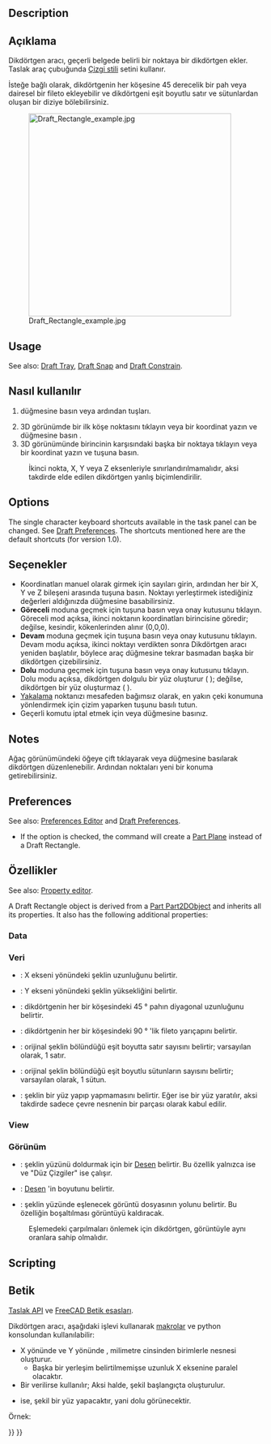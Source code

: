 <languages/>

{{Docnav
|[[Draft_Ellipse|Ellipse]]
|[[Draft_Polygon|Polygon]]
|[[Draft_Workbench|Draft]]
|IconL=Draft_Ellipse.svg 
|IconR=Draft_Polygon.svg 
|IconC=Workbench_Draft.svg
}}

<div class="mw-translate-fuzzy">
{{GuiCommand/tr
|Name=Draft Rectangle
|Name/tr=Dikdörtgen
|Workbenches=[[Draft_Workbench/tr|Taslak]], [[Arch_Workbench/tr|Mimari]]
|MenuLocation=Taslak → Dikdörtgen
|Shortcut={{KEY|R}} {{KEY|E}}
|Version/tr=0.17
|SeeAlso=[[Draft Ellipse/tr|Elips]],[[Part Box/tr|Parça Kutu]]
}}
</div>

==Description==

<div class="mw-translate-fuzzy">
== Açıklama ==
Dikdörtgen aracı, geçerli belgede belirli bir noktaya bir dikdörtgen ekler. Taslak araç çubuğunda [[Draft Linestyle/tr|Çizgi stili]] setini kullanır.
</div>

İsteğe bağlı olarak, dikdörtgenin her köşesine 45 derecelik bir pah veya dairesel bir fileto ekleyebilir ve dikdörtgeni eşit boyutlu satır ve sütunlardan oluşan bir diziye bölebilirsiniz.

[[Image:Draft_Rectangle_example.jpg|400px]]
<div class="mw-translate-fuzzy">
{{Caption | İki köşe noktası tarafından tanımlanan dikdörtgen}}
</div>

==Usage==

See also: [[Draft_Tray|Draft Tray]], [[Draft_Snap|Draft Snap]] and [[Draft_Constrain|Draft Constrain]].

<div class="mw-translate-fuzzy">
== Nasıl kullanılır ==
# {{Button | [[Image: Draft Rectangle.png | 16px]] [[Draft Rectangle/tr|Dikdörtgen]]}} düğmesine basın veya {{KEY | R}} ardından {{KEY | E}} tuşları. 
# 3D görünümde bir ilk köşe noktasını tıklayın veya bir koordinat yazın ve {{Button | [[Image: Draft_AddPoint.svg | 16px]] Nokta ekle}} düğmesine basın . 
# 3D görünümünde birincinin karşısındaki başka bir noktaya tıklayın veya bir koordinat yazın ve {{Button | [[Image: Draft_AddPoint.svg | 16px]] Nokta ekle}} tuşuna basın.
: İkinci nokta, X, Y veya Z eksenleriyle sınırlandırılmamalıdır, aksi takdirde elde edilen dikdörtgen yanlış biçimlendirilir.
</div>

==Options==

The single character keyboard shortcuts available in the task panel can be changed. See [[Draft_Preferences|Draft Preferences]]. The shortcuts mentioned here are the default shortcuts (for version 1.0).

<div class="mw-translate-fuzzy">
== Seçenekler == 
* Koordinatları manuel olarak girmek için sayıları girin, ardından her bir X, Y ve Z bileşeni arasında {{KEY | Enter}} tuşuna basın. Noktayı yerleştirmek istediğiniz değerleri aldığınızda {{Button | [[Image: Draft_AddPoint.svg | 16px]] Nokta ekle}} düğmesine basabilirsiniz. 
* '''Göreceli''' moduna geçmek için {{KEY | R}} tuşuna basın veya onay kutusunu tıklayın. Göreceli mod açıksa, ikinci noktanın koordinatları birincisine göredir; değilse, kesindir, kökenlerinden alınır (0,0,0). 
* '''Devam''' moduna geçmek için {{KEY | T}} tuşuna basın veya onay kutusunu tıklayın. Devam modu açıksa, ikinci noktayı verdikten sonra Dikdörtgen aracı yeniden başlatılır, böylece araç düğmesine tekrar basmadan başka bir dikdörtgen çizebilirsiniz. 
* '''Dolu''' moduna geçmek için {{KEY | L}} tuşuna basın veya onay kutusunu tıklayın. Dolu modu açıksa, dikdörtgen dolgulu bir yüz oluşturur ({{PropertyData | Make Face}} {{TRUE}}); değilse, dikdörtgen bir yüz oluşturmaz ({{PropertyData | Make Face}} {{FALSE}}). 
* [[Draft_Snap/tr |Yakalama]] noktanızı mesafeden bağımsız olarak, en yakın çeki konumuna yönlendirmek için çizim yaparken {{KEY | Ctrl}} tuşunu basılı tutun. 
* Geçerli komutu iptal etmek için {{KEY | Esc}} veya {{Button | Close}} düğmesine basınız.
</div>

==Notes==

<div class="mw-translate-fuzzy">
Ağaç görünümündeki öğeye çift tıklayarak veya {{Button | [[Image: Draft Edit.svg | 16px]] [[Draft Edit/tr|Düzenle]]}} düğmesine basılarak dikdörtgen düzenlenebilir. Ardından noktaları yeni bir konuma getirebilirsiniz.
</div>

==Preferences==

See also: [[Preferences_Editor|Preferences Editor]] and [[Draft_Preferences|Draft Preferences]].

* If the {{MenuCommand|Edit → Preferences... → Draft → General → Create Part primitives if possible}} option is checked, the command will create a [[Part_Plane|Part Plane]] instead of a Draft Rectangle.

<span id="Properties"></span>
== Özellikler ==

See also: [[Property_editor|Property editor]].

A Draft Rectangle object is derived from a [[Part_Part2DObject|Part Part2DObject]] and inherits all its properties. It also has the following additional properties:

=== Data ===

{{TitleProperty|Draft}}

<div class="mw-translate-fuzzy">
=== Veri === 
* {{PropertyData/tr|Length}}: X ekseni yönündeki şeklin uzunluğunu belirtir. 
* {{PropertyData/tr|Height}}: Y ekseni yönündeki şeklin yüksekliğini belirtir. 
* {{PropertyData/tr|Chamfer Size}}: dikdörtgenin her bir köşesindeki 45 ° pahın diyagonal uzunluğunu belirtir. 
* {{PropertyData/tr|Fillet Radius}}: dikdörtgenin her bir köşesindeki 90 ° 'lik fileto yarıçapını belirtir. 
* {{PropertyData/tr|Rows}}: orijinal şeklin bölündüğü eşit boyutta satır sayısını belirtir; varsayılan olarak, 1 satır. 
* {{PropertyData/tr|Columns}}: orijinal şeklin bölündüğü eşit boyutlu sütunların sayısını belirtir; varsayılan olarak, 1 sütun. 
* {{PropertyData/tr|Make Face}}: şeklin bir yüz yapıp yapmamasını belirtir. Eğer {{TRUE}} ise bir yüz yaratılır, aksi takdirde sadece çevre nesnenin bir parçası olarak kabul edilir.
</div>

=== View ===

{{TitleProperty|Draft}}

<div class="mw-translate-fuzzy">
=== Görünüm === 
* {{PropertyView/tr|Pattern}}: şeklin yüzünü doldurmak için bir [[Draft Pattern/tr|Desen]] belirtir. Bu özellik yalnızca {{PropertyData/tr|Make Face}} {{TRUE}} ise ve {{PropertyView/tr|Display Mode}} "Düz Çizgiler" ise çalışır. 
* {{PropertyView/tr|Pattern Size}}: [[Draft Pattern/tr|Desen]] 'in boyutunu belirtir. 
* {{PropertyView/tr|Texture Image}}: şeklin yüzünde eşlenecek görüntü dosyasının yolunu belirtir. Bu özelliğin boşaltılması görüntüyü kaldıracak. 
: Eşlemedeki çarpılmaları önlemek için dikdörtgen, görüntüyle aynı oranlara sahip olmalıdır.
</div>

==Scripting==

<div class="mw-translate-fuzzy">
== Betik ==
{{Emphasis|Ayrıca bkz.:}} [[Draft API/tr|Taslak API]] ve [[FreeCAD Scripting Basics/tr|FreeCAD Betik esasları]].
</div>

<div class="mw-translate-fuzzy">
Dikdörtgen aracı, aşağıdaki işlevi kullanarak [[macros/tr|makrolar]] ve python konsolundan kullanılabilir:
</div>

{{Code|code=
rectangle = make_rectangle(length, height, placement=None, face=None, support=None)
}}

<div class="mw-translate-fuzzy">
* X yönünde {{incode|length}} ve Y yönünde {{incode|height}}, milimetre cinsinden birimlerle {{incode|Rectangle}} nesnesi oluşturur. 
** Başka bir yerleşim belirtilmemişse uzunluk X eksenine paralel olacaktır. 
* Bir {{incode|placement}} verilirse kullanılır; Aksi halde, şekil başlangıçta oluşturulur. 
* {{incode|face}} {{incode|True}} ise, şekil bir yüz yapacaktır, yani dolu görünecektir.
</div>

Örnek:
{{Code|code=
import FreeCAD as App
import Draft

doc = App.newDocument()

rectangle1 = Draft.make_rectangle(4000, 1000)
rectangle2 = Draft.make_rectangle(1000, 4000)

zaxis = App.Vector(0, 0, 1)
p3 = App.Vector(1000, 1000, 0)
place3 = App.Placement(p3, App.Rotation(zaxis, 45))

rectangle3 = Draft.make_rectangle(3500, 250, placement=place3)

doc.recompute()
}}


<div class="mw-translate-fuzzy">
{{Draft Tools navi/tr}}
{{Userdocnavi/tr}}
</div>

{{Draft Tools navi{{#translation:}}}}
{{Userdocnavi{{#translation:}}}}